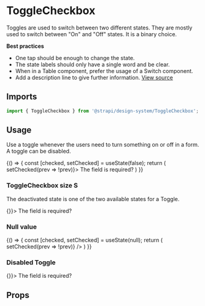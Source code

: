 <!--- ToggleCheckbox.stories.mdx --->


<Meta title="Design System/Components/ToggleCheckbox" component={ToggleCheckbox} />

# ToggleCheckbox

Toggles are used to switch between two different states. They are mostly used to switch between "On" and "Off" states. It is a binary choice.

**Best practices**

- One tap should be enough to change the state.
- The state labels should only have a single word and be clear.
- When in a Table component, prefer the usage of a Switch component.
- Add a description line to give further information.
  [View source](https://github.com/strapi/design-system/tree/main/packages/strapi-design-system/src/ToggleCheckbox)

## Imports

```js
import { ToggleCheckbox } from '@strapi/design-system/ToggleCheckbox';
```

## Usage

Use a toggle whenever the users need to turn something on or off in a form. A toggle can be disabled.

<Canvas>
  <Story name="base">
    {() => {
      const [checked, setChecked] = useState(false);
      return (
        <ToggleCheckbox onLabel="True" offLabel="False" checked={checked} onChange={(e) => setChecked(prev => !prev)}>
          The field is required?
        </ToggleCheckbox>
      )
    }}
  </Story>
</Canvas>

### ToggleCheckbox size S

The deactivated state is one of the two available states for a Toggle.

<Canvas>
  <Story name="size S">
    <ToggleCheckbox size="S" onLabel="True" offLabel="False" checked={false} onChange={() => {}}>
      The field is required?
    </ToggleCheckbox>
  </Story>
</Canvas>

### Null value

<Canvas>
  <Story name="null-value">
    {() => {
      const [checked, setChecked] = useState(null);
      return (
        <ToggleCheckbox
          onLabel="True"
          offLabel="False"
          checked={checked}
          onChange={(e) => setChecked(prev => !prev)}
        />
      )
    }}
  </Story>
</Canvas>

### Disabled Toggle

<Canvas>
  <Story name="disabled">
    <ToggleCheckbox disabled onLabel="True" offLabel="False" checked={true} onChange={() => {}}>
      The field is required?
    </ToggleCheckbox>
  </Story>
</Canvas>

## Props

<ArgsTable of={ToggleCheckbox} />
